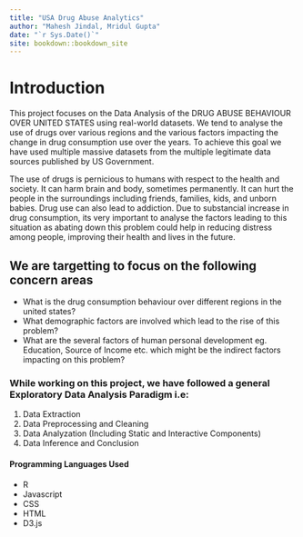 ```yaml
--- 
title: "USA Drug Abuse Analytics"
author: "Mahesh Jindal, Mridul Gupta"
date: "`r Sys.Date()`"
site: bookdown::bookdown_site
---
```


# Introduction
This project focuses on the Data Analysis of the DRUG ABUSE BEHAVIOUR OVER UNITED STATES using real-world datasets. We tend to analyse the use of drugs over various regions and the various factors impacting the change in drug consumption use over the years. To achieve this goal we have used multiple massive datasets from the multiple legitimate data sources published by US Government.

The use of drugs is pernicious to humans with respect to the health and society.  It can harm brain and body, sometimes permanently. It can hurt the people in the surroundings including friends, families, kids, and unborn babies. Drug use can also lead to addiction. Due to substancial increase in drug consumption, its very important to analyse the factors leading to this situation as abating down this problem could help in reducing distress among people, improving their health and lives in the future.

## We are targetting to focus on the following concern areas
* What is the drug consumption behaviour over different regions in the united states?
* What demographic factors are involved which lead to the rise of this problem?
* What are the several factors of human personal development eg. Education, Source of Income etc. which might be the indirect factors impacting on this problem? 

### While working on this project, we have followed a general Exploratory Data Analysis Paradigm i.e:
1. Data Extraction
2. Data Preprocessing and Cleaning
3. Data Analyzation (Including Static and Interactive Components)
4. Data Inference and Conclusion

#### Programming Languages Used
- R
- Javascript
- CSS
- HTML
- D3.js
